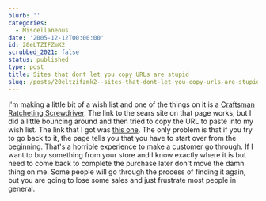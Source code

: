 ```yaml
---
blurb: ''
categories:
  - Miscellaneous
date: '2005-12-12T00:00:00'
id: 20eLTZIFZmK2
scrubbed_2021: false
status: published
type: post
title: Sites that dont let you copy URLs are stupid
slug: /posts/20eltzifzmk2--sites-that-dont-let-you-copy-urls-are-stupid
---
```


I'm making a little bit of a wish list and one of the things on it
is a
[Craftsman Ratcheting Screwdriver](http://www.kk.org/cooltools/archives/001049.php).
The link to the sears site on that page works, but I did a little
bouncing around and then tried to copy the URL to paste into my
wish list. The link that I got was
[this one](http://www.sears.com/sr/javasr/product.do?BV_SessionID=@@@@1266365478.1134442216@@@@&BV_EngineID=ccgdaddghhgdikecegecegjdghldfom.0&pid=00941796000&bidsite=&vertical=TOOL&ihtoken=1).
The only problem is that if you try to go back to it, the page
tells you that you have to start over from the beginning. That's a
horrible experience to make a customer go through. If I want to buy
something from your store and I know exactly where it is but need
to come back to complete the purchase later don't move the damn
thing on me. Some people will go through the process of finding it
again, but you are going to lose some sales and just frustrate most
people in general.
